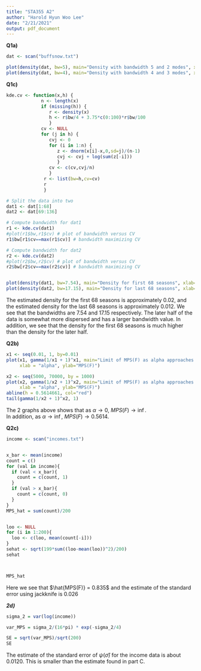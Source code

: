 ---
title: "STA355 A2"
author: "Harold Hyun Woo Lee"
date: "2/21/2021"
output: pdf_document
---
__Q1a)__
```{r}
dat <- scan("buffsnow.txt")

plot(density(dat, bw=5), main="Density with bandwidth 5 and 2 modes", xlab="Snowfall")
plot(density(dat, bw=4), main="Density with bandwidth 4 and 3 modes", xlab="Snowfall")

```
\newpage
 __Q1c)__ 
```{r}
kde.cv <- function(x,h) {
             n <- length(x)
             if (missing(h)) {
                r <- density(x)
                h <- r$bw/4 + 3.75*c(0:100)*r$bw/100
                }
             cv <- NULL
             for (j in h) {
                cvj <- 0
                for (i in 1:n) {
                   z <- dnorm(x[i]-x,0,sd=j)/(n-1)
                   cvj <- cvj + log(sum(z[-i]))
                   }
                cv <- c(cv,cvj/n)
                }
              r <- list(bw=h,cv=cv)
              r
              }

# Split the data into two 
dat1 <- dat[1:68]
dat2 <- dat[69:136]

# Compute bandwidth for dat1
r1 <- kde.cv(dat1)
#plot(r1$bw,r1$cv) # plot of bandwidth versus CV
r1$bw[r1$cv==max(r1$cv)] # bandwidth maximizing CV

# Compute bandwidth for dat2
r2 <- kde.cv(dat2)
#plot(r2$bw,r2$cv) # plot of bandwidth versus CV
r2$bw[r2$cv==max(r2$cv)] # bandwidth maximizing CV


plot(density(dat1, bw=7.54), main="Density for first 68 seasons", xlab="Snowfall")
plot(density(dat2, bw=17.15), main="Density for last 68 seasons", xlab="Snowfall")
```
The estimated density for the first 68 seasons is approximately 0.02, and the estimated density for the last 68 seasons is approximately 0.012.
We see that the bandwidths are 7.54 and 17.15 respectively. The later half of the data is somewhat more dispersed and has a larger bandwidth value.
In addition, we see that the density for the first 68 seasons is much higher than the density for the later half. \newpage



__Q2b)__
```{r}
x1 <- seq(0.01, 1, by=0.01)
plot(x1, gamma(1/x1 + 1)^x1, main="Limit of MPS(F) as alpha approaches 0", 
     xlab = "alpha", ylab="MPS(F)")

x2 <- seq(5000, 70000, by = 1000)
plot(x2, gamma(1/x2 + 1)^x2, main="Limit of MPS(F) as alpha approaches inf", 
     xlab = "alpha", ylab="MPS(F)")
abline(h = 0.5614661, col="red")
tail(gamma(1/x2 + 1)^x2, 1)
```
The 2 graphs above shows that as $\alpha \rightarrow 0$, $MPS(F) \rightarrow \inf$. \
In addition, as $\alpha \rightarrow \inf$, $MPS(F) \rightarrow 0.5614$. \newpage

__Q2c)__
```{r}
income <- scan("incomes.txt")


x_bar <- mean(income)
count = c()
for (val in income){
  if (val < x_bar){
    count = c(count, 1)
  }
  if (val > x_bar){
    count = c(count, 0)
  }
}
MPS_hat = sum(count)/200


loo <- NULL
for (i in 1:200){
  loo <- c(loo, mean(count[-i]))
}
sehat <- sqrt(199*sum((loo-mean(loo))^2)/200)
sehat



MPS_hat
```
Here we see that $\hat{MPS(F)} = 0.835$ and the estimate of the standard error using jackknife is 0.026 \newpage

___2d)___
```{r}

sigma_2 = var(log(income))

var_MPS = sigma_2/(16*pi) * exp(-sigma_2/4)

SE = sqrt(var_MPS)/sqrt(200)
SE
```
The estimate of the standard error of $\psi(\hat{\sigma})$ for the income data is about 0.0120. This is smaller than the estimate found in part C.
